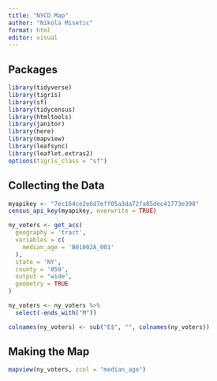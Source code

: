 ```yaml
---
title: "NYCD Map"
author: "Nikola Misetic"
format: html
editor: visual
---
```


## Packages

```r
library(tidyverse)
library(tigris)
library(sf)
library(tidycensus)
library(htmltools)
library(janitor)
library(here)
library(mapview)
library(leafsync)
library(leaflet.extras2)
options(tigris_class = "sf")
```

## Collecting the Data

```r
myapikey <- "7ec164ce2e6d7eff05a3da72fa85dec41773e398"
census_api_key(myapikey, overwrite = TRUE)
```

```r
ny_voters <- get_acs(
  geography = 'tract',
  variables = c( 
    median_age = 'B01002A_001'
  ),
  state = 'NY',
  county = '059',
  output = "wide",
  geometry = TRUE
)
```

```r
ny_voters <- ny_voters %>%
  select(-ends_with("M"))

colnames(ny_voters) <- sub("E$", "", colnames(ny_voters))
```

## Making the Map

```r
mapview(ny_voters, zcol = "median_age")
```
